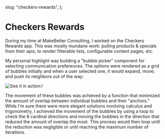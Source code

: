 
  slug: "checkers-rewards",
};

# Checkers Rewards

During my time at MakeBetter Consulting, I worked on the Checkers Rewards app. This was mostly mundane work: pulling products & specials from their apis, to render filterable lists, configurable content pages, etc.

My personal highlight was building a "bubble picker" component for selecting communication preferences. The options were rendered as a grid of bubbles initially and when a user selected one, it would expand, move, and push its neighbors out of the way:

![See it in action:!](/img/bubbles.gif "Bubble Picker")

The movement of these bubbles was achieved by a function that minimized the amount of overlap between individual bubbles and their "anchors." While I'm sure there were more elegant solutions involving calculus and trigonometry, I achieved the movement of the bubbles by using a loop to check the 8 cardinal directions and moving the bubbles in the direction that reduced the amount of overlap the most. This process would then loop until the reduction was negligible or until reaching the maximum number of iterations.

